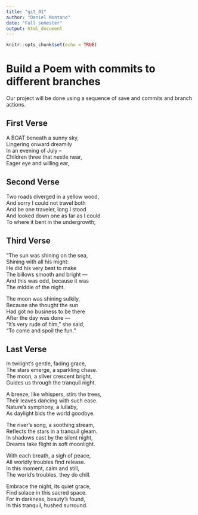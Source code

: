 ```yaml
---
title: "git_01"
author: "Daniel Montano"
date: "Fall semester"
output: html_document
---
```


```r
knitr::opts_chunk$set(echo = TRUE)
```
# Build a Poem with commits to different branches
Our project will be done using a sequence of save and commits and branch actions.
<!-- Do not modify or change any text in "!--" bracketed areas such as this --- these are instructions to
you, if you change any of this the git program will notice it and compromise your git merging strategy !-->

## First Verse 
<!--Put the first five lines of a poem by Lewis Carrol in this section!-->
A BOAT beneath a sunny sky,  
Lingering onward dreamily  
In an evening of July --  
Children three that nestle near,  
Eager eye and willing ear,  


## Second Verse
<!--Put the first five lines of a poem by Robert Frost here!-->
Two roads diverged in a yellow wood,  
And sorry I could not travel both  
And be one traveler, long I stood  
And looked down one as far as I could  
To where it bent in the undergrowth;  

## Third Verse
<!--Put the first two verses of The Walrus and the Carpenter here!-->
"The sun was shining on the sea,  
      Shining with all his might:  
He did his very best to make  
      The billows smooth and bright —  
And this was odd, because it was  
      The middle of the night.  

The moon was shining sulkily,  
      Because she thought the sun  
Had got no business to be there  
      After the day was done —  
"It's very rude of him," she said,  
      "To come and spoil the fun."  
      
## Last Verse
<!--Put a short poem you created using chatGPT of 20 to 30 lines,here!-->
In twilight's gentle, fading grace,  
The stars emerge, a sparkling chase.  
The moon, a silver crescent bright,  
Guides us through the tranquil night.  

A breeze, like whispers, stirs the trees,  
Their leaves dancing with such ease.  
Nature's symphony, a lullaby,  
As daylight bids the world goodbye.  

The river's song, a soothing stream,  
Reflects the stars in a tranquil gleam.  
In shadows cast by the silent night,  
Dreams take flight in soft moonlight.  

With each breath, a sigh of peace,  
All worldly troubles find release.  
In this moment, calm and still,  
The world's troubles, they do chill.  

Embrace the night, its quiet grace,  
Find solace in this sacred space.  
For in darkness, beauty's found,  
In this tranquil, hushed surround.  